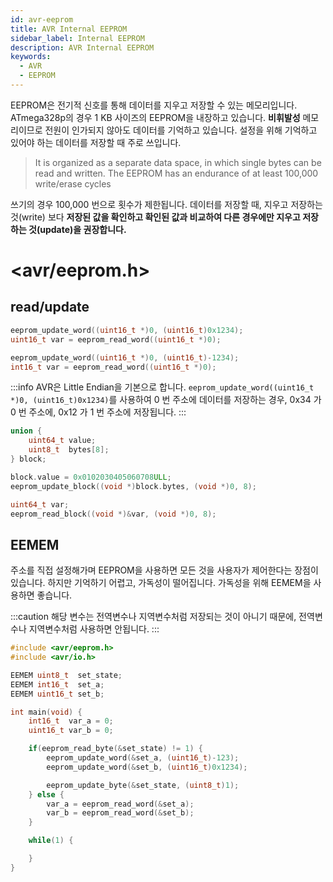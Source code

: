 ```yaml
---
id: avr-eeprom
title: AVR Internal EEPROM
sidebar_label: Internal EEPROM
description: AVR Internal EEPROM
keywords:
  - AVR
  - EEPROM
---
```


EEPROM은 전기적 신호를 통해 데이터를 지우고 저장할 수 있는 메모리입니다. ATmega328p의 경우 1 KB 사이즈의 EEPROM을 내장하고 있습니다. **비휘발성** 메모리이므로 전원이 인가되지 않아도 데이터를 기억하고 있습니다. 설정을 위해 기억하고 있어야 하는 데이터를 저장할 때 주로 쓰입니다.

> It is organized as a separate data space, in which single bytes can be read and written. The EEPROM has an endurance of at least 100,000 write/erase cycles

쓰기의 경우 100,000 번으로 횟수가 제한됩니다. 데이터를 저장할 때, 지우고 저장하는 것(write) 보다 **저장된 값을 확인하고 확인된 값과 비교하여 다른 경우에만 지우고 저장하는 것(update)을 권장합니다.**

# <avr/eeprom.h\>

## read/update

```c
eeprom_update_word((uint16_t *)0, (uint16_t)0x1234);
uint16_t var = eeprom_read_word((uint16_t *)0);
```

```c
eeprom_update_word((uint16_t *)0, (uint16_t)-1234);
int16_t var = eeprom_read_word((uint16_t *)0);
```

:::info
AVR은 Little Endian을 기본으로 합니다. `eeprom_update_word((uint16_t *)0, (uint16_t)0x1234)`를 사용하여 0 번 주소에 데이터를 저장하는 경우, 0x34 가 0 번 주소에, 0x12 가 1 번 주소에 저장됩니다.
:::

```c
union {
    uint64_t value;
    uint8_t  bytes[8];
} block;

block.value = 0x0102030405060708ULL;
eeprom_update_block((void *)block.bytes, (void *)0, 8);

uint64_t var;
eeprom_read_block((void *)&var, (void *)0, 8);
```

## EEMEM

주소를 직접 설정해가며 EEPROM을 사용하면 모든 것을 사용자가 제어한다는 장점이 있습니다. 하지만 기억하기 어렵고, 가독성이 떨어집니다. 가독성을 위해 EEMEM을 사용하면 좋습니다.

:::caution
해당 변수는 전역변수나 지역변수처럼 저장되는 것이 아니기 때문에, 전역변수나 지역변수처럼 사용하면 안됩니다.
:::

```c
#include <avr/eeprom.h>
#include <avr/io.h>

EEMEM uint8_t  set_state;
EEMEM int16_t  set_a;
EEMEM uint16_t set_b;

int main(void) {
    int16_t  var_a = 0;
    uint16_t var_b = 0;

    if(eeprom_read_byte(&set_state) != 1) {
        eeprom_update_word(&set_a, (uint16_t)-123);
        eeprom_update_word(&set_b, (uint16_t)0x1234);

        eeprom_update_byte(&set_state, (uint8_t)1);
    } else {
        var_a = eeprom_read_word(&set_a);
        var_b = eeprom_read_word(&set_b);
    }

    while(1) {

    }
}
```
